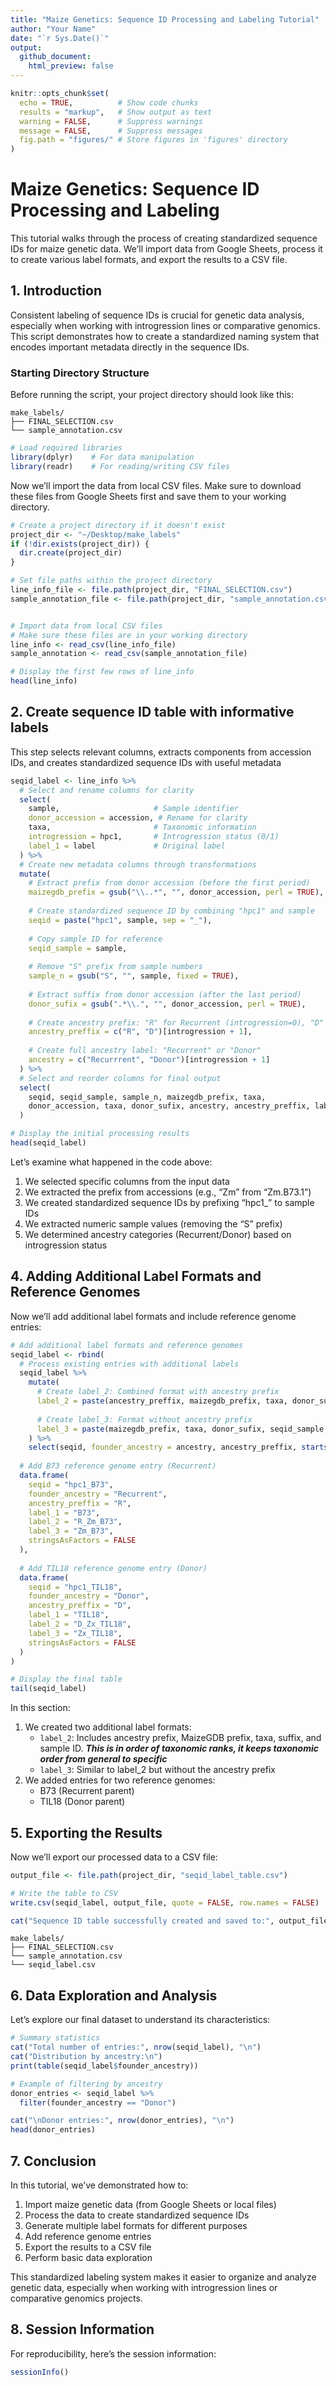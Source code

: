 ```yaml
---
title: "Maize Genetics: Sequence ID Processing and Labeling Tutorial"
author: "Your Name"
date: "`r Sys.Date()`"
output: 
  github_document:
    html_preview: false
---
```


```r
knitr::opts_chunk$set(
  echo = TRUE,          # Show code chunks
  results = "markup",   # Show output as text
  warning = FALSE,      # Suppress warnings
  message = FALSE,      # Suppress messages
  fig.path = "figures/" # Store figures in 'figures' directory
)
```

# Maize Genetics: Sequence ID Processing and Labeling

This tutorial walks through the process of creating standardized sequence IDs for maize genetic data. We'll import data from Google Sheets, process it to create various label formats, and export the results to a CSV file.

## 1. Introduction

Consistent labeling of sequence IDs is crucial for genetic data analysis, especially when working with introgression lines or comparative genomics. This script demonstrates how to create a standardized naming system that encodes important metadata directly in the sequence IDs.

### Starting Directory Structure

Before running the script, your project directory should look like this:

```
make_labels/
├── FINAL_SELECTION.csv
└── sample_annotation.csv
```


```r
# Load required libraries
library(dplyr)    # For data manipulation
library(readr)    # For reading/writing CSV files
```

Now we'll import the data from local CSV files. Make sure to download these files from Google Sheets first and save them to your working directory.

```r

# Create a project directory if it doesn't exist
project_dir <- "~/Desktop/make_labels"
if (!dir.exists(project_dir)) {
  dir.create(project_dir)
}

# Set file paths within the project directory
line_info_file <- file.path(project_dir, "FINAL_SELECTION.csv")
sample_annotation_file <- file.path(project_dir, "sample_annotation.csv")


# Import data from local CSV files
# Make sure these files are in your working directory
line_info <- read_csv(line_info_file)
sample_annotation <- read_csv(sample_annotation_file)

# Display the first few rows of line_info
head(line_info)
```


## 2. Create sequence ID table with informative labels
This step selects relevant columns, extracts components from accession IDs, and creates standardized sequence IDs with useful metadata

```r
seqid_label <- line_info %>%
  # Select and rename columns for clarity
  select(
    sample,                     # Sample identifier
    donor_accession = accession, # Rename for clarity
    taxa,                       # Taxonomic information
    introgression = hpc1,       # Introgression status (0/1)
    label_1 = label             # Original label
  ) %>%
  # Create new metadata columns through transformations
  mutate(
    # Extract prefix from donor accession (before the first period)
    maizegdb_prefix = gsub("\\..*", "", donor_accession, perl = TRUE),
    
    # Create standardized sequence ID by combining "hpc1" and sample
    seqid = paste("hpc1", sample, sep = "_"),
    
    # Copy sample ID for reference
    seqid_sample = sample,
    
    # Remove "S" prefix from sample numbers
    sample_n = gsub("S", "", sample, fixed = TRUE),
    
    # Extract suffix from donor accession (after the last period)
    donor_sufix = gsub(".*\\.", "", donor_accession, perl = TRUE),
    
    # Create ancestry prefix: "R" for Recurrent (introgression=0), "D" for Donor (introgression=1)
    ancestry_preffix = c("R", "D")[introgression + 1],
    
    # Create full ancestry label: "Recurrent" or "Donor"
    ancestry = c("Recurrrent", "Donor")[introgression + 1]
  ) %>%
  # Select and reorder columns for final output
  select(
    seqid, seqid_sample, sample_n, maizegdb_prefix, taxa, 
    donor_accession, taxa, donor_sufix, ancestry, ancestry_preffix, label_1
  )

# Display the initial processing results
head(seqid_label)
```


Let's examine what happened in the code above:

1. We selected specific columns from the input data
2. We extracted the prefix from accessions (e.g., "Zm" from "Zm.B73.1")
3. We created standardized sequence IDs by prefixing "hpc1_" to sample IDs
4. We extracted numeric sample values (removing the "S" prefix)
5. We determined ancestry categories (Recurrent/Donor) based on introgression status

## 4. Adding Additional Label Formats and Reference Genomes

Now we'll add additional label formats and include reference genome entries:

```r
# Add additional label formats and reference genomes
seqid_label <- rbind(
  # Process existing entries with additional labels
  seqid_label %>%
    mutate(
      # Create label_2: Combined format with ancestry prefix
      label_2 = paste(ancestry_preffix, maizegdb_prefix, taxa, donor_sufix, seqid_sample, sep = "_"),
      
      # Create label_3: Format without ancestry prefix
      label_3 = paste(maizegdb_prefix, taxa, donor_sufix, seqid_sample, sep = "_")
    ) %>% 
    select(seqid, founder_ancestry = ancestry, ancestry_preffix, starts_with("label")),
  
  # Add B73 reference genome entry (Recurrent)
  data.frame(
    seqid = "hpc1_B73", 
    founder_ancestry = "Recurrent", 
    ancestry_preffix = "R",
    label_1 = "B73", 
    label_2 = "R_Zm_B73", 
    label_3 = "Zm_B73",
    stringsAsFactors = FALSE
  ),
  
  # Add TIL18 reference genome entry (Donor)
  data.frame(
    seqid = "hpc1_TIL18", 
    founder_ancestry = "Donor", 
    ancestry_preffix = "D",
    label_1 = "TIL18", 
    label_2 = "D_Zx_TIL18", 
    label_3 = "Zx_TIL18",
    stringsAsFactors = FALSE
  )
)

# Display the final table
tail(seqid_label)
```

In this section:

1. We created two additional label formats:
   - `label_2`: Includes ancestry prefix, MaizeGDB prefix, taxa, suffix, and sample ID.
                ***This is in order of taxonomic ranks, it keeps taxonomic order from general to specific***
   - `label_3`: Similar to label_2 but without the ancestry prefix
   
2. We added entries for two reference genomes:
   - B73 (Recurrent parent)
   - TIL18 (Donor parent)

## 5. Exporting the Results

Now we'll export our processed data to a CSV file:

```r

output_file <- file.path(project_dir, "seqid_label_table.csv")

# Write the table to CSV
write.csv(seqid_label, output_file, quote = FALSE, row.names = FALSE)

cat("Sequence ID table successfully created and saved to:", output_file, "\n")
```

```
make_labels/
├── FINAL_SELECTION.csv
└── sample_annotation.csv
└── seqid_label.csv
```

## 6. Data Exploration and Analysis

Let's explore our final dataset to understand its characteristics:

```r
# Summary statistics
cat("Total number of entries:", nrow(seqid_label), "\n")
cat("Distribution by ancestry:\n")
print(table(seqid_label$founder_ancestry))

# Example of filtering by ancestry
donor_entries <- seqid_label %>% 
  filter(founder_ancestry == "Donor")

cat("\nDonor entries:", nrow(donor_entries), "\n")
head(donor_entries)
```

## 7. Conclusion

In this tutorial, we've demonstrated how to:

1. Import maize genetic data (from Google Sheets or local files)
2. Process the data to create standardized sequence IDs
3. Generate multiple label formats for different purposes
4. Add reference genome entries
5. Export the results to a CSV file
6. Perform basic data exploration

This standardized labeling system makes it easier to organize and analyze genetic data, especially when working with introgression lines or comparative genomics projects.

## 8. Session Information

For reproducibility, here's the session information:

```r
sessionInfo()
```
